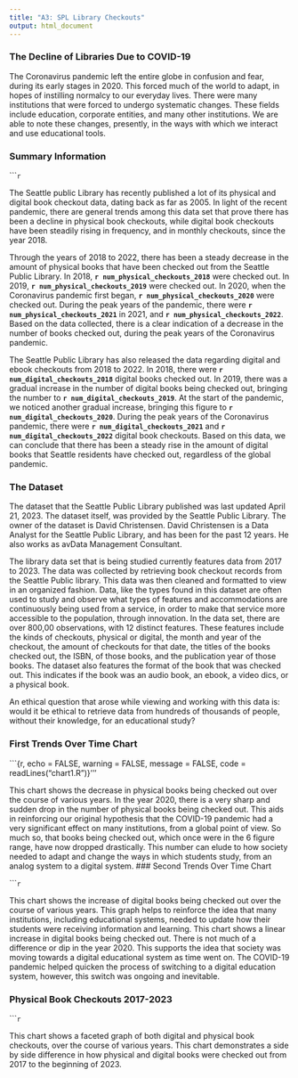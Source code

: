 ```yaml
---
title: "A3: SPL Library Checkouts"
output: html_document
---
```


### The Decline of Libraries Due to COVID-19

The Coronavirus pandemic left the entire globe in confusion and fear, during its early stages in 2020. This forced much of the world to adapt, in hopes of instilling normalcy to our everyday lives. There were many institutions that were forced to undergo systematic changes. These fields include education, corporate entities, and many other institutions. We are able to note these changes, presently, in the ways with which we interact and use educational tools.


### Summary Information
``````r
```

The Seattle public Library has recently published a lot of its physical and digital book checkout data, dating back as far as 2005. In light of the recent pandemic, there are general trends among this data set that prove there has been a decline in physical book checkouts, while digital book checkouts have been steadily rising in frequency, and in monthly checkouts, since the year 2018.

Through the years of 2018 to 2022, there has been a steady decrease in the amount of physical books that have been checked out from the Seattle Public Library. In 2018, **`r num_physical_checkouts_2018`** were checked out. In 2019, **`r num_physical_checkouts_2019`** were checked out. In 2020, when the Coronavirus pandemic first began, **`r num_physical_checkouts_2020`** were checked out. During the peak years of the pandemic, there were **`r num_physical_checkouts_2021`** in 2021, and **`r num_physical_checkouts_2022`**. Based on the data collected, there is a clear indication of a decrease in the number of books checked out, during the peak years of the Coronavirus pandemic.

The Seattle Public Library has also released the data regarding digital and ebook checkouts from 2018 to 2022. In 2018, there were **`r num_digital_checkouts_2018`** digital books checked out. In 2019, there was a gradual increase in the number of digital books being checked out, bringing the number to **`r num_digital_checkouts_2019`**. At the start of the pandemic, we noticed another gradual increase, bringing this figure to **`r num_digital_checkouts_2020`**. During the peak years of the Coronavirus pandemic, there were **`r num_digital_checkouts_2021`** and **`r num_digital_checkouts_2022`** digital book checkouts. Based on this data, we can conclude that there has been a steady rise in the amount of digital books that Seattle residents have checked out, regardless of the global pandemic.



### The Dataset

The dataset that the Seattle Public Library published was last updated April 21, 2023. The dataset itself, was provided by the Seattle Public Library. The owner of the dataset is David Christensen. David Christensen is a Data Analyst for the Seattle Public Library, and has been for the past 12 years. He also works as avData Management Consultant.

The library data set that is being studied currently features data from 2017 to 2023. The data was collected by retrieving book checkout records from the Seattle Public library. This data was then cleaned and formatted to view in an organized fashion. Data, like the types found in this dataset are often used to study and observe what types of features and accommodations are continuously being used from a service, in order to make that service more accessible to the population, through innovation. In the data set, there are over 800,00 observations, with 12 distinct features. These features include the kinds of checkouts, physical or digital, the month and year of the checkout, the amount of checkouts for that date, the titles of the books checked out, the ISBN, of those books, and the publication year of those books. The dataset also features the format of the book that was checked out. This indicates if the book was an audio book, an ebook, a video dics, or a physical book.

An ethical question that arose while viewing and working with this data is: would it be ethical to retrieve data from hundreds of thousands of people, without their knowledge, for an educational study?



### First Trends Over Time Chart


```{r, echo = FALSE, warning = FALSE, message = FALSE, code = readLines("chart1.R")}'''



This chart shows the decrease in physical books being checked out over the course of various years. In the year 2020, there is a very sharp and sudden drop in the number of physical books being checked out. This aids in reinforcing our original hypothesis that the COVID-19 pandemic had a very significant effect on many institutions, from a global point of view. So much so, that books being checked out, which once were in the 6 figure range, have now dropped drastically. This number can elude to how society needed to adapt and change the ways in which students study, from an analog system to a digital system.
### Second Trends Over Time Chart

``````r
```


This chart shows the increase of digital books being checked out over the course of various years. This graph helps to reinforce the idea that many institutions, including educational systems, needed to update how their students were receiving information and learning. This chart shows a linear increase in digital books being checked out. There is not much of a difference or dip in the year 2020. This supports the idea that society was moving towards a digital educational system as time went on. The COVID-19 pandemic helped quicken the process of switching to a digital education system, however, this switch was ongoing and inevitable.


### Physical Book Checkouts 2017-2023


``````r
```


This chart shows a faceted graph of both digital and physical book checkouts, over the course of various years. This chart demonstrates a side by side difference in how physical and digital books were checked out from 2017 to the beginning of 2023.
